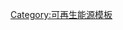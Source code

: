 {{Navbox
| name = 水力资源
|title = [[水力资源]]
|state = {{{state<includeonly>|autocollapse</includeonly>}}}
|bodyclass = hlist

|group1= [[水力發電]]类型
|list1 = 
*[[水坝]]
*[[慣常式水力發電廠列表|慣常式水力發電廠]]
**[[川流式水力發電]]
**[[調整池式水力發電]]
**[[水庫式水力發電]]
*[[抽水蓄能电站|-{zh-hans:抽水蓄能电站;zh-tw:抽蓄式水力發電廠;}-]]
*[[小型水力發電]]
*{{le|微型水力發電|Micro hydro}}
*{{le|微微型水力發電|Pico hydro}}

|group2= [[水力發電]]-{zh-hans:设备;zh-tw:裝置;}-
|list2 = 
*[[法蘭西斯式水輪機]]
*[[卡布蘭式水輪機]]
*{{le|泰森式水輪機|Tyson turbine}}
*{{le|戈爾洛夫式螺旋水輪機|Gorlov helical turbine}}
*[[佩爾頓式水輪機]]
*[[斜衝式水輪機]]
*[[橫流式水輪機]]
*[[水車]]

}}<noinclude>
{{collapsible option}}
[[Category:可再生能源模板]]
</noinclude>